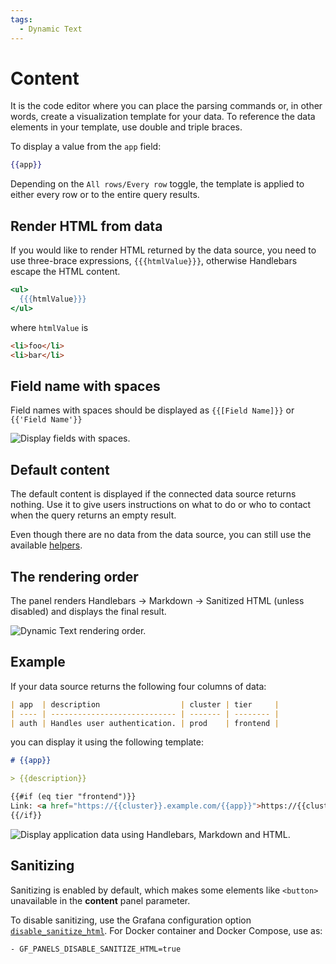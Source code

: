 ```yaml
---
tags:
  - Dynamic Text
---
```



# Content

It is the code editor where you can place the parsing commands or, in other words, create a visualization template for your data. To reference the data elements in your template, use double and triple braces.

To display a value from the `app` field:

```handlebars
{{app}}
```

Depending on the `All rows/Every row` toggle, the template is applied to either every row or to the entire query results.

## Render HTML from data

If you would like to render HTML returned by the data source, you need to use three-brace expressions, `{{{htmlValue}}}`, otherwise Handlebars escape the HTML content.

```handlebars
<ul>
  {{{htmlValue}}}
</ul>
```

where `htmlValue` is

```html
<li>foo</li>
<li>bar</li>
```

## Field name with spaces

Field names with spaces should be displayed as `{{[Field Name]}}` or `{{'Field Name'}}`

<Image
  title="Display fields with spaces."
  src="/img/plugins/volkovlabs-dynamictext-panel/fields.png"
/>

## Default content

The default content is displayed if the connected data source returns nothing. Use it to give users instructions on what to do or who to contact when the query returns an empty result.

Even though there are no data from the data source, you can still use the available [helpers](/plugins/volkovlabs-dynamictext-panel/helpers).

## The rendering order

The panel renders Handlebars → Markdown → Sanitized HTML (unless disabled) and displays the final result.

<Image
  title="Dynamic Text rendering order."
  src="/img/plugins/volkovlabs-dynamictext-panel/rendering-schema.png"
/>

## Example

If your data source returns the following four columns of data:

```md
| app  | description                  | cluster | tier     |
| ---- | ---------------------------- | ------- | -------- |
| auth | Handles user authentication. | prod    | frontend |
```

you can display it using the following template:

```md
# {{app}}

> {{description}}

{{#if (eq tier "frontend")}}
Link: <a href="https://{{cluster}}.example.com/{{app}}">https://{{cluster}}.example.com/{{app}}</a>
{{/if}}
```

<Image
  title="Display application data using Handlebars, Markdown and HTML."
  src="/img/plugins/volkovlabs-dynamictext-panel/application.png"
/>

## Sanitizing

Sanitizing is enabled by default, which makes some elements like `<button>` unavailable in the **content** panel parameter.

To disable sanitizing, use the Grafana configuration option [`disable_sanitize_html`](https://grafana.com/docs/grafana/latest/setup-grafana/configure-grafana/#disable_sanitize_html). For Docker container and Docker Compose, use as:

```bash
- GF_PANELS_DISABLE_SANITIZE_HTML=true
```
